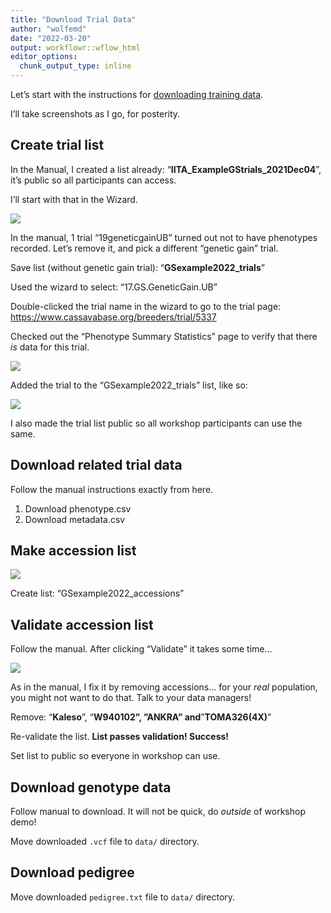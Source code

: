 ```yaml
---
title: "Download Trial Data"
author: "wolfemd"
date: "2022-03-20"
output: workflowr::wflow_html
editor_options:
  chunk_output_type: inline
---
```


Let's start with the instructions for [downloading training data](https://wolfemd.github.io/GenomicSelectionManual/download-training-data.html).

I'll take screenshots as I go, for posterity.

## Create trial list

In the Manual, I created a list already: "**IITA_ExampleGStrials_2021Dec04**", it's public so all participants can access.

I'll start with that in the Wizard.

![](images/paste-93DA0BB4.png)

In the manual, 1 trial "19geneticgainUB" turned out not to have phenotypes recorded. Let's remove it, and pick a different "genetic gain" trial.

Save list (without genetic gain trial): "**GSexample2022_trials**"

Used the wizard to select: "17.GS.GeneticGain.UB"

Double-clicked the trial name in the wizard to go to the trial page: <https://www.cassavabase.org/breeders/trial/5337>

Checked out the "Phenotype Summary Statistics" page to verify that there *is* data for this trial.

![](images/paste-949BB59F.png)

Added the trial to the "GSexample2022_trials" list, like so:

![](images/paste-DC5C055A.png)

I also made the trial list public so all workshop participants can use the same.

## Download related trial data

Follow the manual instructions exactly from here.

1.  Download phenotype.csv
2.  Download metadata.csv

## Make accession list

![](images/paste-AE333BA5.png)

Create list: "GSexample2022_accessions"

## Validate accession list

Follow the manual. After clicking "Validate" it takes some time...

![](images/paste-5D3A30EF.png)

As in the manual, I fix it by removing accessions... for your *real* population, you might not want to do that. Talk to your data managers!

Remove: "**Kaleso**", "**W940102", "ANKRA" and** "**TOMA326(4X)**"

Re-validate the list. **List passes validation! Success!**

Set list to public so everyone in workshop can use.

## Download  genotype data

Follow manual to download. It will not be quick, do *outside* of workshop demo!

Move downloaded `.vcf` file to `data/` directory.

## Download pedigree

Move downloaded `pedigree.txt` file to `data/` directory.
